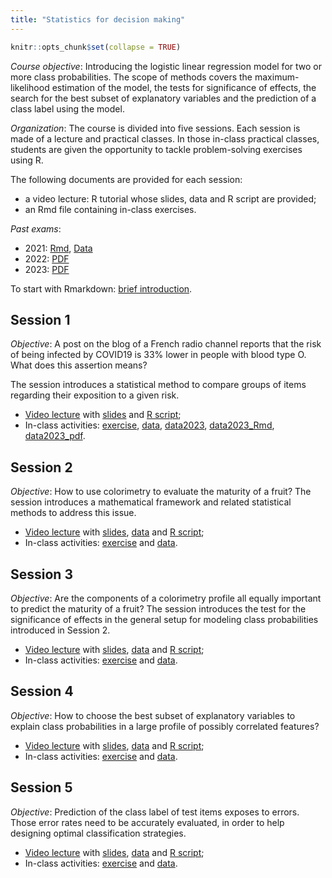 ```yaml
---
title: "Statistics for decision making"
---
```


```r
knitr::opts_chunk$set(collapse = TRUE)
```

*Course objective*: Introducing the logistic linear regression model for two or more class probabilities. The scope of methods covers the maximum-likelihood estimation of the model, the tests for significance of effects, the search for the best subset of explanatory variables and the prediction of a class label using the model.   

*Organization*: The course is divided into five sessions. Each session is made of a lecture and practical classes. In those in-class practical classes, students are given the opportunity to tackle problem-solving exercises using R.  

The following documents are provided for each session:

* a video lecture: R tutorial whose slides, data and R script are provided;   
* an Rmd file containing in-class exercises.   

*Past exams*: 

* 2021: [Rmd](./teaching/Scripts/SADexam21.Rmd), [Data](./teaching/data/abalone.txt)
* 2022: [PDF](./teaching/pdfs/SADexam2022.pdf)
* 2023: [PDF](./teaching/pdfs/SADexam2023.pdf)

To start with Rmarkdown: [brief introduction](https://youtu.be/rmBk6ECKdqQ). 

## Session 1

*Objective*: A post on the blog of a French radio channel reports that the risk of being infected by COVID19 is 33% lower in people with blood type O. What does this assertion means?

The session introduces a statistical method to compare groups of items regarding their exposition to a given risk. 

* [Video lecture](https://youtu.be/ybyboAX5TT8) with [slides](./teaching/PDFs/SADslides1.pdf) and [R script](./teaching/scripts/SADsession1.R);   
* In-class activities:  [exercise](./teaching/scripts/SADexercice1.Rmd), [data](./teaching/data/biscuits.txt),  [data2023](./teaching/data/postbac.txt),
[data2023_Rmd](./teaching/scripts/postbac.Rmd),
[data2023_pdf](./teaching/pdfs/SADpostbac.pdf).

## Session 2

*Objective*: How to use colorimetry to evaluate the maturity of a fruit? The session introduces a mathematical framework and related statistical methods to address this issue. 

* [Video lecture](https://youtu.be/QmINzUDho8Q) with [slides](./teaching/PDFs/SADslides2.pdf), [data](./teaching/data/maturity.txt) and [R script](./teaching/scripts/SADsession2.R);   
* In-class activities:  [exercise](./teaching/Scripts/SADexercice2.Rmd) and [data](./teaching/data/prefparfum.txt).

## Session 3

*Objective*: Are the components of a colorimetry profile all equally important to predict the maturity of a fruit? The session introduces the test for the significance of effects in the general setup for modeling class probabilities introduced in Session 2.

* [Video lecture](https://youtu.be/NiXNpXNtJPQ) with [slides](./teaching/PDFs/SADslides3.pdf), [data](./teaching/data/maturity.txt) and [R script](./teaching/scripts/SADsession3.R);   
* In-class activities:  [exercise](./teaching/Scripts/SADexercice3.Rmd) and [data](./teaching/data/tournesol.txt).

## Session 4

*Objective*: How to choose the best subset of explanatory variables to explain class probabilities in a large profile of possibly correlated features?

* [Video lecture](https://youtu.be/XyxlSRnl4kI) with [slides](./teaching/PDFs/SADslides4.pdf), [data](./teaching/data/maturity.txt) and [R script](./teaching/scripts/SADsession4.R);   
* In-class activities:  [exercise](./teaching/Scripts/SADexercice4.Rmd) and [data](./teaching/data/methionine.txt).

## Session 5

*Objective*: Prediction of the class label of test items exposes to errors. Those error rates need to be accurately evaluated, in order to help designing optimal classification strategies.   

* [Video lecture](https://youtu.be/agt2WHQ4Hn8) with [slides](./teaching/PDFs/SADslides5.pdf), [data](./teaching/data/maturity.txt) and [R script](./teaching/scripts/SADsession5.R);   
* In-class activities: [exercise](./teaching/Scripts/SADexercice5.Rmd) and [data](./teaching/data/SADcoffee.txt).

